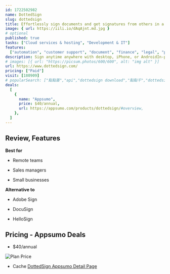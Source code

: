 ```yaml
---
id: 1722502982
name: DottedSign
slug: dottedsign
title: Effortlessly sign documents and get signatures from others in a legal and secure process
image: { url: https://iili.io/dAqAjnt.md.jpg }
# optional
published: true
tasks: ["Cloud services & hosting", "Development & IT"]
features:
  ["automation", "customer support", "document", "finance", "legal", "project"]
description: Sign anytime anywhere with desktop, iPhone, or AndroidIn-person signing (iPad) or remote signing, plus unlimited invites to e-sign your documents
# images: [{ url: "https://picsum.photos/600/600", alt: "img alt" }]
url: https://www.dottedsign.com/
pricing: ["Paid"]
visit: [180909]
# popularSearch: ["點點簽","api","dottedsign download","點點千","dottedsign","點點簽","電子簽名製作","grid.upgrade","grid.upgrade","grid.upgrade"]
deals:
  [
    {
      name: "Appsumo",
      price: $40/annual,
      url: https://appsumo.com/products/dottedsign/#overview,
    },
  ]
---
```


## Review, Features

**Best for**

- Remote teams

- Sales managers

- Small businesses

**Alternative to**

- Adobe Sign

- DocuSign

- HelloSign

## Pricing - Appsumo Deals

- $40/annual

<Img src="https://iili.io/dAxWbrg.png" alt="Plan Price" />

- Cache [DottedSign Appsumo Detail Page](https://iili.io/dAxXETQ.png)
